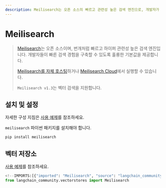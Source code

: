 ```yaml
---
description: Meilisearch는 오픈 소스의 빠르고 관련성 높은 검색 엔진으로, 개발자가 신속한 검색 경험을 구축할 수 있도록 돕습니다.
---
```


# Meilisearch

> [Meilisearch](https://meilisearch.com)는 오픈 소스이며, 번개처럼 빠르고 하이퍼 관련성 높은 검색 엔진입니다.
개발자들이 빠른 검색 경험을 구축할 수 있도록 훌륭한 기본값을 제공합니다. 
> 
> [Meilisearch를 자체 호스팅](https://www.meilisearch.com/docs/learn/getting_started/installation#local-installation)하거나 [Meilisearch Cloud](https://www.meilisearch.com/pricing)에서 실행할 수 있습니다.
> 
> `Meilisearch v1.3`는 벡터 검색을 지원합니다.

## 설치 및 설정

자세한 구성 지침은 [사용 예제](/docs/integrations/vectorstores/meilisearch)를 참조하세요.

`meilisearch` 파이썬 패키지를 설치해야 합니다.

```bash
pip install meilisearch
```


## 벡터 저장소

[사용 예제](/docs/integrations/vectorstores/meilisearch)를 참조하세요.

```python
<!--IMPORTS:[{"imported": "Meilisearch", "source": "langchain_community.vectorstores", "docs": "https://api.python.langchain.com/en/latest/vectorstores/langchain_community.vectorstores.meilisearch.Meilisearch.html", "title": "Meilisearch"}]-->
from langchain_community.vectorstores import Meilisearch
```